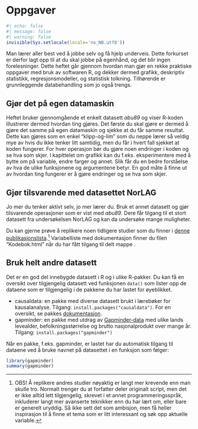 # Oppgaver 

```r
#| echo: false
#| message: false
#| warning: false
invisible(Sys.setlocale(locale='no_NB.utf8'))
```

Man lærer aller best ved å jobbe selv og få hjelp underveis. Dette forkurset er derfor lagt opp til at du skal jobbe på egenhånd, og det blir ingen forelesninger. 
Dette heftet går gjennom hvordan man gjør en rekke praktiske oppgaver med bruk av softwaren R, og dekker dermed grafikk, deskriptiv statistikk, regresjonsmodeller, og  statistisk tolkning. Tilhørende er grunnleggende databehandling som jo også trengs. 



## Gjør det på egen datamaskin
Heftet bruker gjennomgående et enkelt datasett *abu89* og viser R-koden illustrerer dermed hvordan ting gjøres. Det første du skal gjøre er dermed å gjøre det samme på egen datamaskin og sjekke at du får samme resultat. Dette kan gjøres som en enkel "klipp-og-lim" som du neppe lærer så veldig mye av hvis du ikke tenker litt samtidig, men du får i hvert fall sjekket at koden fungerer. For hver operasjon bør du gjøre noen endringer i koden og se hva som skjer. I kapittelet om grafikk kan du f.eks. eksperimentere med å bytte om på variable, endre farger og annet. Slik får du en bedre forståelse av hva de ulike funksjonene og argumentene betyr. En god måte å finne ut av hvordan ting fungerer er å gjøre endringer og se hva som skjer. 


## Gjør tilsvarende med datasettet NorLAG
Jo mer du tenker aktivt selv, jo mer lærer du. Bruk et annet datasett og gjør tilsvarende operasjoner som er vist med *abu89*. Dere får tilgang til et stort datasett fra undersøkelsen NorLAG og kan da undersøke mange muligheter. 

Du kan gjerne prøve å replikere noen tidligere studier som du finner i [denne publikasjonslista](https://norlag.nsd.no/publications).^[OBS! Å replikere andres studier nøyaktig er langt mer krevende enn man skulle tro. Normalt trenger du at forfatter deler originalt script, men det er ikke alltid lett tilgjengelig, skrevet i et annet programmeringsspråk, inkluderer langt mer avanserte teknikker enn du har lært om, eller bare er generelt uryddig. Så ikke sett det som ambisjon, men få heller inspirasjon til å finne et tema som er litt interessant og søk opp aktuelle variable.]  Variabelliste med dokumentasjon finner du filen "Kodebok.html" når du har fått tilgang til delt mappe . 


## Bruk helt andre datasett
Det er en god del innebygde datasett i R og i ulike R-pakker. Du kan få en oversikt over tilgjengelig datasett ved funksjonen `data()` som lister opp de dataene som er tilgjengelig i de pakkene du har lastet for øyeblikket. 

* causaldata: en pakke med diverse datasett brukt i lærebøker for kausalanalyse. Tilgang: `install.packages("causaldata")`. For en oversikt, se pakkes [dokumentasjon](https://cran.r-project.org/web/packages/causaldata/causaldata.pdf).
* gapminder: en pakke med utdrag av [Gapminder-data](https://www.gapminder.org/data/) med ulike lands levealder, befolkningsstørrelse og brutto nasjonalprodukt over mange år. Tilgang: `install.packages("gapminder")`

Når en pakke, f.eks. gapminder, er lastet har du automatisk tilgang til dataene ved å bruke navnet på datasettet i en funksjon som følger:   

```r
library(gapminder)
summary(gapminder)

```


